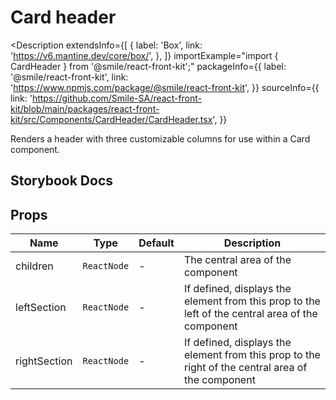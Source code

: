 
# Card header

<Description
  extendsInfo={[
    {
      label: 'Box',
      link: 'https://v6.mantine.dev/core/box/',
    },
  ]}
  importExample="import { CardHeader } from '@smile/react-front-kit';"
  packageInfo={{
    label: '@smile/react-front-kit',
    link: 'https://www.npmjs.com/package/@smile/react-front-kit',
  }}
  sourceInfo={{
    link: 'https://github.com/Smile-SA/react-front-kit/blob/main/packages/react-front-kit/src/Components/CardHeader/CardHeader.tsx',
  }}
>
  Renders a header with three customizable columns for use within a Card
  component.
</Description>

## Storybook Docs

<StorybookEmbed storyId="3-custom-components-CardHeader" height="820" />

## Props

| Name                 | Type        | Default | Description                                                                                       |
| -------------------- | ----------- | ------- | ------------------------------------------------------------------------------------------------- |
| children <Required/> | `ReactNode` | -       | The central area of the component                                                                 |
| leftSection          | `ReactNode` | -       | If defined, displays the element from this prop to the left of the central area of the component  |
| rightSection         | `ReactNode` | -       | If defined, displays the element from this prop to the right of the central area of the component |

